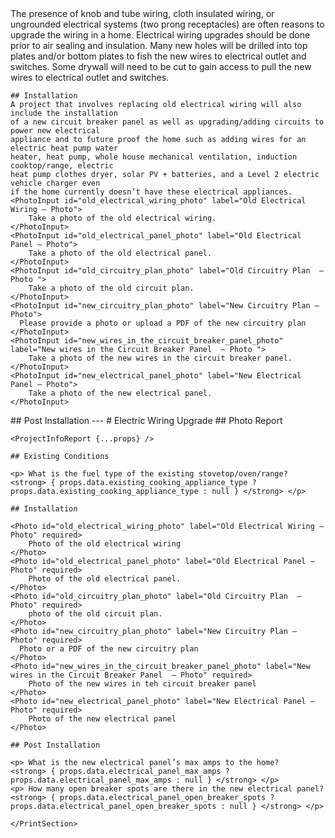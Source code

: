 <Tabs>
  <Tab eventKey="installation" title="Installation">
    <Collapsible header="Existing Condition">
      The presence of knob and tube wiring, cloth insulated wiring, or ungrounded electrical 
      systems (two prong receptacles) are often reasons to upgrade the wiring in a home. 
      Electrical wiring upgrades should be done prior to air sealing and insulation. 
      Many new holes will be drilled into top plates and/or bottom plates to fish the new wires 
      to electrical outlet and switches. Some drywall will need to be cut to gain access 
      to pull the new wires to electrical outlet and switches. 
    </Collapsible>
      
    ## Installation
    A project that involves replacing old electrical wiring will also include the installation 
    of a new circuit breaker panel as well as upgrading/adding circuits to power new electrical 
    appliance and to future proof the home such as adding wires for an electric heat pump water 
    heater, heat pump, whole house mechanical ventilation, induction cooktop/range, electric 
    heat pump clothes dryer, solar PV + batteries, and a Level 2 electric vehicle charger even 
    if the home currently doesn’t have these electrical appliances.
    <PhotoInput id="old_electrical_wiring_photo" label="Old Electrical Wiring – Photo">
        Take a photo of the old electrical wiring.   
    </PhotoInput>
    <PhotoInput id="old_electrical_panel_photo" label="Old Electrical Panel – Photo">
        Take a photo of the old electrical panel.
    </PhotoInput>
    <PhotoInput id="old_circuitry_plan_photo" label="Old Circuitry Plan  – Photo ">
        Take a photo of the old circuit plan.
    </PhotoInput>
    <PhotoInput id="new_circuitry_plan_photo" label="New Circuitry Plan – Photo">
      Please provide a photo or upload a PDF of the new circuitry plan
    </PhotoInput>
    <PhotoInput id="new_wires_in_the_circuit_breaker_panel_photo" label="New wires in the Circuit Breaker Panel  – Photo ">
        Take a photo of the new wires in the circuit breaker panel.
    </PhotoInput>
    <PhotoInput id="new_electrical_panel_photo" label="New Electrical Panel – Photo">
        Take a photo of the new electrical panel.
    </PhotoInput>
  </Tab>
  <Tab eventKey="post_installation"  title="Post-Installation">
    ## Post Installation
    <NumberInput label="What is the new electrical panel’s max amps to the home?"  path="electrical_panel_max_amps" />
    <NumberInput label="How many open breaker spots are there in the new electrical panel?"  path="electrical_panel_open_breaker_spots" />
  </Tab>
  <Tab eventKey="report"  title="Report">
    <PrintSection label="Print Report">
    ---
    # Electric Wiring Upgrade
    ## Photo Report

    <ProjectInfoReport {...props} />

    ## Existing Conditions

    <p> What is the fuel type of the existing stovetop/oven/range?   <strong> { props.data.existing_cooking_appliance_type ? props.data.existing_cooking_appliance_type : null } </strong> </p>

    ## Installation
    
    <Photo id="old_electrical_wiring_photo" label="Old Electrical Wiring – Photo" required>
        Photo of the old electrical wiring  
    </Photo>
    <Photo id="old_electrical_panel_photo" label="Old Electrical Panel – Photo" required>
        Photo of the old electrical panel.
    </Photo>
    <Photo id="old_circuitry_plan_photo" label="Old Circuitry Plan  – Photo" required>
        photo of the old circuit plan.
    </Photo>
    <Photo id="new_circuitry_plan_photo" label="New Circuitry Plan – Photo" required>
      Photo or a PDF of the new circuitry plan
    </Photo>
    <Photo id="new_wires_in_the_circuit_breaker_panel_photo" label="New wires in the Circuit Breaker Panel  – Photo" required>
        Photo of the new wires in teh circuit breaker panel
    </Photo>
    <Photo id="new_electrical_panel_photo" label="New Electrical Panel – Photo" required>
        Photo of the new electrical panel
    </Photo>

    ## Post Installation

    <p> What is the new electrical panel’s max amps to the home?   <strong> { props.data.electrical_panel_max_amps ? props.data.electrical_panel_max_amps : null } </strong> </p>
    <p> How many open breaker spots are there in the new electrical panel?  <strong> { props.data.electrical_panel_open_breaker_spots ? props.data.electrical_panel_open_breaker_spots : null } </strong> </p>

    </PrintSection>
  </Tab>
</Tabs>